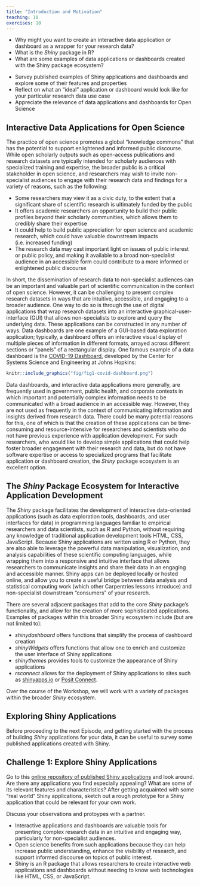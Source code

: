 ```yaml
---
title: "Introduction and Motivation"
teaching: 10
exercises: 10
---
```


:::::::::::::::::::::::::::::::::::::: questions 

- Why might you want to create an interactive data application or dashboard as a wrapper for your research data?
- What is the *Shiny* package in R?
- What are some examples of data applications or dashboards created with the Shiny package ecosystem? 

::::::::::::::::::::::::::::::::::::::::::::::::

::::::::::::::::::::::::::::::::::::: objectives

- Survey published examples of Shiny applications and dashboards and explore some of their features and properties
- Reflect on what an "ideal" application or dashboard would look like for your particular research data use case
- Appreciate the relevance of data applications and dashboards for Open Science

::::::::::::::::::::::::::::::::::::::::::::::::

## Interactive Data Applications for Open Science

The practice of open science promotes a global “knowledge commons” that has the potential to support enlightened and informed public discourse. While open scholarly outputs such as open-access publications and research datasets are typically intended for scholarly audiences with specialized training and expertise, the broader public is a critical stakeholder in open science, and researchers may wish to invite non-specialist audiences to engage with their research data and findings for a variety of reasons, such as the following: 

* Some researchers may view it as a civic duty, to the extent that a significant share of scientific research is ultimately funded by the public
* It offers academic researchers an opportunity to build their public profiles beyond their scholarly communities, which allows them to credibly share their expertise 
* It could help to build public appreciation for open science and academic research, which could have valuable downstream impacts (i.e. increased funding)
* The research data may cast important light on issues of public interest or public policy, and making it available to a broad non-specialist audience in an accessible form could contribute to a more informed or enlightened public discourse

In short, the dissemination of research data to non-specialist audiences can be an important and valuable part of scientific communication in the context of open science. However, it can be challenging to present complex research datasets in ways that are intuitive, accessible, and engaging to a broader audience. One way to do so is through the use of digital applications that wrap research datasets into an interactive graphical-user-interface (GUI) that allows non-specialists to explore and query the underlying data. These applications can be constructed in any number of ways. Data dashboards are one example of a GUI-based data exploration application; typically, a dashboard offers an interactive visual display of multiple pieces of information in different formats, arrayed across different sections or "panels" of a rectangular display. One famous example of a data dashboard is the [COVID-19 Dashboard](https://coronavirus.jhu.edu/map.html), developed by the Center for Systems Science and Engineering at Johns Hopkins:

```r
knitr::include_graphics("fig/fig1-covid-dashboard.png")
```

Data dashboards, and interactive data applications more generally, are frequently used in government, public health, and corporate contexts in which important and potentially complex information needs to be communicated with a broad audience in an accessible way. However, they are not used as frequently in the context of communicating information and insights derived from research data. There could be many potential reasons for this, one of which is that the creation of these applications can be time-consuming and resource-intensive for researchers and scientists who do not have previous experience with application development. For such researchers, who would like to develop simple applications that could help foster broader engagement with their research and data, but do not have software expertise or access to specialized programs that facilitate application or dashboard creation, the *Shiny* package ecosystem is an excellent option. 

## The *Shiny* Package Ecosystem for Interactive Application Development

The *Shiny* package facilitates the development of interactive data-oriented applications (such as data exploration tools, dashboards, and user interfaces for data) in programming languages familiar to empirical researchers and data scientists, such as R and Python, without requiring any knowledge of traditional application development tools HTML, CSS, JavaScript. Because Shiny applications are written using R or Python, they are also able to leverage the powerful data manipulation, visualization, and analysis capabilities of these scientific computing languages, while wrapping them into a responsive and intuitive interface that allows researchers to communicate insights and share their data in an engaging and accessible manner. Shiny apps can be deployed locally or hosted online, and allow you to create a useful bridge between data analysis and statistical computing work (which other Carpentries lessons introduce) and non-specialist downstream "consumers" of your research. 

There are several adjacent packages that add to the core *Shiny* package's functionality, and allow for the creation of more sophisticated applications. Examples of packages within this broader Shiny ecosystem include (but are not limited to):

* *shinydashboard* offers functions that simplify the process of dashboard creation
* *shinyWidgets* offers functions that allow one to enrich and customize the user interface of Shiny applications
* *shinythemes* provides tools to customize the appearance of Shiny applications
* *rsconnect* allows for the deployment of Shiny applications to sites such as [shinyapps.io](https://www.shinyapps.io) or [Posit Connect](https://posit.co/products/enterprise/connect/).

Over the course of the Workshop, we will work with a variety of packages within the broader *Shiny* ecosystem. 

## Exploring Shiny Applications

Before proceeding to the next Episode, and getting started with the process of building *Shiny* applications for your data, it can be useful to survey some published applications created with Shiny. 


::::::::::::::::::::::::::::::::::::: challenge 

## Challenge 1: Explore Shiny Applications

Go to this [online repository of published Shiny applications](https://shiny.posit.co/r/gallery/#user-showcase) and look around. Are there any applications you find especially appealing? What are some of its relevant features and characteristics? After getting acquainted with some "real world" Shiny applications, sketch out a rough prototype for a Shiny application that could be relevant for your own work. 

:::::::::::::::::::::::: solution 

Discuss your observations and protoypes with a partner. 

:::::::::::::::::::::::::::::::::
::::::::::::::::::::::::::::::::::::::::::::::::

::::::::::::::::::::::::::::::::::::: keypoints 

- Interactive applications and dashboards are valuable tools for presenting complex research data in an intuitive and engaging way, particularly for non-specialist audiences.
- Open science benefits from such applications because they can help increase public understanding, enhance the visibility of research, and support informed discourse on topics of public interest.
- Shiny is an R package that allows researchers to create interactive web applications and dashboards without needing to know web technologies like HTML, CSS, or JavaScript.

::::::::::::::::::::::::::::::::::::::::::::::::

[r-markdown]: https://rmarkdown.rstudio.com/
